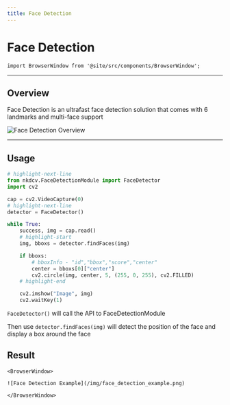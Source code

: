 ```yaml
---
title: Face Detection
---
```


# Face Detection

```mdx-code-block
import BrowserWindow from '@site/src/components/BrowserWindow';
```

---

## Overview

Face Detection is an ultrafast face detection solution that comes with 6 landmarks and multi-face support

![Face Detection Overview](/img/face_detection_overview.jpeg)

---

## Usage

```py title="main.py"
# highlight-next-line
from nkdcv.FaceDetectionModule import FaceDetector
import cv2

cap = cv2.VideoCapture(0)
# highlight-next-line
detector = FaceDetector()

while True:
    success, img = cap.read()
    # highlight-start
    img, bboxs = detector.findFaces(img)

    if bboxs:
        # bboxInfo - "id","bbox","score","center"
        center = bboxs[0]["center"]
        cv2.circle(img, center, 5, (255, 0, 255), cv2.FILLED)
    # highlight-end

    cv2.imshow("Image", img)
    cv2.waitKey(1)
```

`FaceDetector()` will call the API to FaceDetectionModule

Then use `detector.findFaces(img)` will detect the position of the face and display a box around the face

## Result

```mdx-code-block
<BrowserWindow>

![Face Detection Example](/img/face_detection_example.png)

</BrowserWindow>
```
